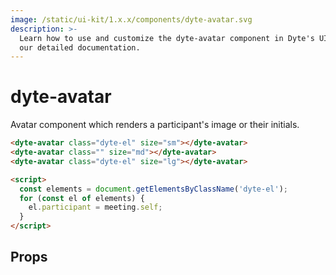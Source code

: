 ```yaml
---
image: /static/ui-kit/1.x.x/components/dyte-avatar.svg
description: >-
  Learn how to use and customize the dyte-avatar component in Dyte's UI Kit with
  our detailed documentation.
---
```


# dyte-avatar

Avatar component which renders a participant's image or their initials.

```html
<dyte-avatar class="dyte-el" size="sm"></dyte-avatar>
<dyte-avatar class="" size="md"></dyte-avatar>
<dyte-avatar class="dyte-el" size="lg"></dyte-avatar>

<script>
  const elements = document.getElementsByClassName('dyte-el');
  for (const el of elements) {
    el.participant = meeting.self;
  }
</script>
```

## Props

<PropsTable of="dyte-avatar" />

<head>
  <title>UI Kit dyte-avatar</title>
</head>

